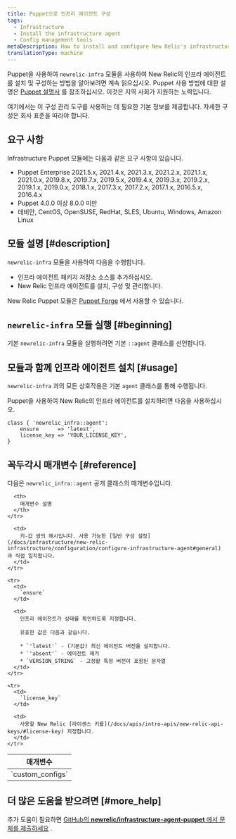```yaml
---
title: Puppet으로 인프라 에이전트 구성
tags:
  - Infrastructure
  - Install the infrastructure agent
  - Config management tools
metaDescription: How to install and configure New Relic's infrastructure agent using Puppet config management.
translationType: machine
---
```


Puppet을 사용하여 `newrelic-infra` 모듈을 사용하여 New Relic의 인프라 에이전트를 설치 및 구성하는 방법을 알아보려면 계속 읽으십시오. Puppet 사용 방법에 대한 설명은 [Puppet 설명서](https://docs.puppet.com) 를 참조하십시오. 이것은 지역 사회가 지원하는 노력입니다.

여기에서는 이 구성 관리 도구를 사용하는 데 필요한 기본 정보를 제공합니다. 자세한 구성은 회사 표준을 따라야 합니다.

## 요구 사항

Infrastructure Puppet 모듈에는 다음과 같은 요구 사항이 있습니다.

* Puppet Enterprise 2021.5.x, 2021.4.x, 2021.3.x, 2021.2.x, 2021.1.x, 2021.0.x, 2019.8.x, 2019.7.x, 2019.5.x, 2019.4.x, 2019.3.x, 2019.2.x, 2019.1.x, 2019.0.x, 2018.1.x, 2017.3.x, 2017.2.x, 2017.1.x, 2016.5.x, 2016.4.x
* Puppet 4.0.0 이상 8.0.0 미만
* 데비안, CentOS, OpenSUSE, RedHat, SLES, Ubuntu, Windows, Amazon Linux

## 모듈 설명 [#description]

`newrelic-infra` 모듈을 사용하여 다음을 수행합니다.

* 인프라 에이전트 패키지 저장소 소스를 추가하십시오.
* New Relic 인프라 에이전트를 설치, 구성 및 관리합니다.

New Relic Puppet 모듈은 [Puppet Forge](https://forge.puppet.com/newrelic/newrelic_infra) 에서 사용할 수 있습니다.

## `newrelic-infra` 모듈 실행 [#beginning]

기본 `newrelic-infra` 모듈을 실행하려면 기본 `::agent` 클래스를 선언합니다.

## 모듈과 함께 인프라 에이전트 설치 [#usage]

`newrelic-infra` 과의 모든 상호작용은 기본 `agent` 클래스를 통해 수행됩니다.

Puppet을 사용하여 New Relic의 인프라 에이전트를 설치하려면 다음을 사용하십시오.

```
class { 'newrelic_infra::agent':
    ensure      => 'latest',
    license_key => 'YOUR_LICENSE_KEY',
}
```

## 꼭두각시 매개변수 [#reference]

다음은 `newrelic_infra::agent` 공개 클래스의 매개변수입니다.

<table>
  <thead>
    <tr>
      <th style={{ width: "200px" }}>
        매개변수
      </th>

      <th>
        매개변수 설명
      </th>
    </tr>
  </thead>

  <tbody>
    <tr>
      <td>
        `custom_configs`
      </td>

      <td>
        키-값 쌍의 해시입니다. 사용 가능한 [일반 구성 설정](/docs/infrastructure/new-relic-infrastructure/configuration/configure-infrastructure-agent#general) 과 직접 일치합니다.
      </td>
    </tr>

    <tr>
      <td>
        `ensure`
      </td>

      <td>
        인프라 에이전트가 상태를 확인하도록 지정합니다.

        유효한 값은 다음과 같습니다.

        * `'latest'` - (기본값) 최신 에이전트 버전을 설치합니다.
        * `'absent'` - 에이전트 제거
        * `VERSION_STRING` - 고정할 특정 버전이 포함된 문자열
      </td>
    </tr>

    <tr>
      <td>
        `license_key`
      </td>

      <td>
        사용할 New Relic [라이센스 키를](/docs/apis/intro-apis/new-relic-api-keys/#license-key) 지정합니다.
      </td>
    </tr>
  </tbody>
</table>

## 더 많은 도움을 받으려면 [#more_help]

추가 도움이 필요하면 [GitHub의 **newrelic/infrastructure-agent-puppet** 에서 문제를 제출하세요](https://github.com/newrelic/infrastructure-agent-puppet/issues) .